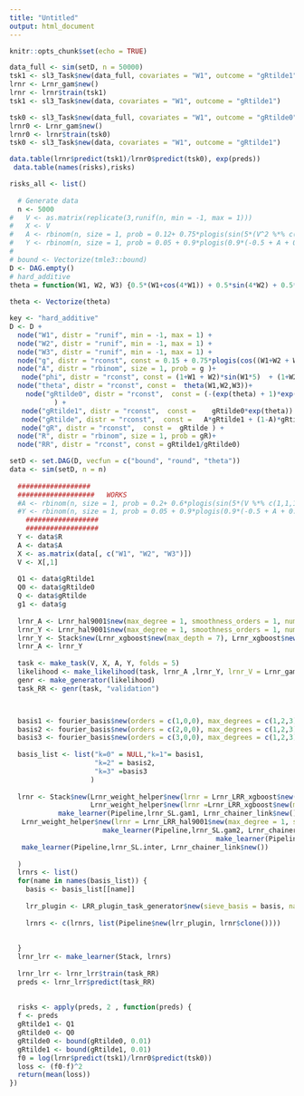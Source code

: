 ```yaml
---
title: "Untitled"
output: html_document
---
```


```r
knitr::opts_chunk$set(echo = TRUE)
```


```r


data_full <- sim(setD, n = 50000)
tsk1 <- sl3_Task$new(data_full, covariates = "W1", outcome = "gRtilde1")
lrnr <- Lrnr_gam$new()
lrnr <- lrnr$train(tsk1)
tsk1 <- sl3_Task$new(data, covariates = "W1", outcome = "gRtilde1")

tsk0 <- sl3_Task$new(data_full, covariates = "W1", outcome = "gRtilde0")
lrnr0 <- Lrnr_gam$new()
lrnr0 <- lrnr$train(tsk0)
tsk0 <- sl3_Task$new(data, covariates = "W1", outcome = "gRtilde1")

data.table(lrnr$predict(tsk1)/lrnr0$predict(tsk0), exp(preds))
 data.table(names(risks),risks)

```

```r
risks_all <- list()
 
  # Generate data
  n <- 5000
#   V <- as.matrix(replicate(3,runif(n, min = -1, max = 1)))
#   X <- V
#   A <- rbinom(n, size = 1, prob = 0.12+ 0.75*plogis(sin(5*(V^2 %*% c(-1,-1,-1))) + sin(5*(V %*% c(1,-1,1))) + 0.5*cos(5*(V %*% c(-1,1,1)))^2 + sin(5*V) %*% c(1,1,-1) + cos(5*V) %*% c(1,1,1)))
#   Y <- rbinom(n, size = 1, prob = 0.05 + 0.9*plogis(0.9*(-0.5 + A + 0.3*A*(sin(3.5*V) %*% c(1,-1,1) + cos(3.5*V) %*% c(1,-1,1)) + sin(3*V) %*% c(-1,1,1) + cos(3*V) %*% c(1,1,-1))))
#  
# bound <- Vectorize(tmle3::bound)
D <- DAG.empty()
# hard_additive
theta = function(W1, W2, W3) {0.5*(W1+cos(4*W1)) + 0.5*sin(4*W2) + 0.5*sin(4*W3)}
 
theta <- Vectorize(theta)

key <- "hard_additive"
D <- D +
  node("W1", distr = "runif", min = -1, max = 1) +
  node("W2", distr = "runif", min = -1, max = 1) +
  node("W3", distr = "runif", min = -1, max = 1) +
  node("g", distr = "rconst", const = 0.15 + 0.75*plogis(cos((W1+W2 + W3)*5) * sin((W1+W2 + W3)*5) + cos((W1+W2 + W3)*5) + sin((W1+W2 + W3)*5) + sin(W1*5) + W1*sin(W1*5) + cos(W2*5) + 2*W1*W2 - sin(W3*5) + sin(5*W1*W3) + 2*W1*W2*W3 + W3*sin(W1*5) + cos(W2*4)*sin(W1*5) ) ) +
  node("A", distr = "rbinom", size = 1, prob = g )+
   node("phi", distr = "rconst", const = (1+W1 + W2)*sin(W1*5)  + (1+W2 + W3)*cos(5*W2) + 0.5*exp(W1*W2) + cos(6*W1*W3)+ sin(6*W3*W2) + sin(6*W1*W2) + W3*sin(5*W3) + W2*sin(5*W3)) +
  node("theta", distr = "rconst", const =  theta(W1,W2,W3))+
    node("gRtilde0", distr = "rconst",  const = (-(exp(theta) + 1)*exp(phi) + (exp(2*phi)*(exp(theta) + 1)^2 + 4*(exp(theta + phi))*(1 - exp(phi)))^(0.5))/(2*exp(theta)*(1-exp(phi)))
           ) +
   node("gRtilde1", distr = "rconst",  const =    gRtilde0*exp(theta)) +
   node("gRtilde", distr = "rconst",  const =   A*gRtilde1 + (1-A)*gRtilde0) +
   node("gR", distr = "rconst",  const =  gRtilde ) +
  node("R", distr = "rbinom", size = 1, prob = gR)+
  node("RR", distr = "rconst", const = gRtilde1/gRtilde0)

setD <- set.DAG(D, vecfun = c("bound", "round", "theta"))
data <- sim(setD, n = n)
 
  ##################
  ###################   WORKS
  #A <- rbinom(n, size = 1, prob = 0.2+ 0.6*plogis(sin(5*(V %*% c(1,1,1))) + 0.5*cos(5*(V %*% c(1,1,1)))^2 + sin(5*V) %*% c(1,1,1) + cos(5*V) %*% c(1,1,1)))
  #Y <- rbinom(n, size = 1, prob = 0.05 + 0.9*plogis(0.9*(-0.5 + A + 0.3*A*(sin(3.5*V) %*% c(1,-1,1) + cos(3.5*V) %*% c(1,-1,1)) + sin(3*V) %*% c(-1,1,1) + cos(3*V) %*% c(1,1,-1))))
    ##################
    ##################
  Y <- data$R
  A <- data$A
  X <- as.matrix(data[, c("W1", "W2", "W3")])
  V <- X[,1]
  
  Q1 <- data$gRtilde1
  Q0 <- data$gRtilde0
  Q <- data$gRtilde
  g1 <- data$g
  
  lrnr_A <- Lrnr_hal9001$new(max_degree = 1, smoothness_orders = 1, num_knots = c(10, 5))
  lrnr_Y <- Lrnr_hal9001$new(max_degree = 1, smoothness_orders = 1, num_knots = c(10, 5))
  lrnr_Y <- Stack$new(Lrnr_xgboost$new(max_depth = 7), Lrnr_xgboost$new(max_depth = 3), Lrnr_xgboost$new(max_depth = 6), Lrnr_xgboost$new(max_depth = 5), Lrnr_xgboost$new(max_depth = 4))
  lrnr_A <- lrnr_Y
  
  task <- make_task(V, X, A, Y, folds = 5)
  likelihood <- make_likelihood(task, lrnr_A ,lrnr_Y, lrnr_V = Lrnr_gam$new(family = binomial()), cv = T)
  genr <- make_generator(likelihood)
  task_RR <- genr(task, "validation")



  basis1 <- fourier_basis$new(orders = c(1,0,0), max_degrees = c(1,2,3))
  basis2 <- fourier_basis$new(orders = c(2,0,0), max_degrees = c(1,2,3))
  basis3 <- fourier_basis$new(orders = c(3,0,0), max_degrees = c(1,2,3))
 
  basis_list <- list("k=0" = NULL,"k=1"= basis1,
                     "k=2" = basis2, 
                     "k=3" =basis3
                    )
 
  lrnr <- Stack$new(Lrnr_weight_helper$new(lrnr = Lrnr_LRR_xgboost$new(max_depth = 4, nrounds = 20), name = "xgboost_4"),
                    Lrnr_weight_helper$new(lrnr =Lrnr_LRR_xgboost$new(max_depth = 3, nrounds = 20), name = "xgboost_3"),
            make_learner(Pipeline,lrnr_SL.gam1, Lrnr_chainer_link$new()),
   Lrnr_weight_helper$new(lrnr = Lrnr_LRR_hal9001$new(max_degree = 1, smoothness_orders =1, num_knots = c(15)), name = "hal9001_1"),
                       make_learner(Pipeline,lrnr_SL.gam2, Lrnr_chainer_link$new()),
                                                   make_learner(Pipeline,lrnr_SL.glm, Lrnr_chainer_link$new()),
   make_learner(Pipeline,lrnr_SL.inter, Lrnr_chainer_link$new())
                                                  
  )
  lrnrs <- list()
  for(name in names(basis_list)) {
    basis <- basis_list[[name]]
      
    lrr_plugin <- LRR_plugin_task_generator$new(sieve_basis = basis, name = name)
     
    lrnrs <- c(lrnrs, list(Pipeline$new(lrr_plugin, lrnr$clone())))
    
    
  }
  lrnr_lrr <- make_learner(Stack, lrnrs)
  
  lrnr_lrr <- lrnr_lrr$train(task_RR)
  preds <- lrnr_lrr$predict(task_RR)
  
  
  risks <- apply(preds, 2 , function(preds) {
  f <- preds
  gRtilde1 <- Q1
  gRtilde0 <- Q0
  gRtilde0 <- bound(gRtilde0, 0.01)
  gRtilde1 <- bound(gRtilde1, 0.01)
  f0 = log(lrnr$predict(tsk1)/lrnr0$predict(tsk0))
  loss <- (f0-f)^2
  return(mean(loss))
})
 
  
  
 



```



